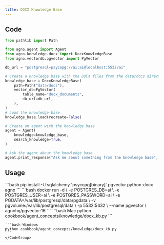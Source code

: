 ```yaml
---
title: DOCX Knowledge Base
---
```


## Code

```python
from pathlib import Path

from agno.agent import Agent
from agno.knowledge.docx import DocxKnowledgeBase
from agno.vectordb.pgvector import PgVector

db_url = "postgresql+psycopg://ai:ai@localhost:5532/ai"

# Create a knowledge base with the DOCX files from the data/docs directory
knowledge_base = DocxKnowledgeBase(
    path=Path("data/docs"),
    vector_db=PgVector(
        table_name="docx_documents",
        db_url=db_url,
    ),
)
# Load the knowledge base
knowledge_base.load(recreate=False)

# Create an agent with the knowledge base
agent = Agent(
    knowledge=knowledge_base,
    search_knowledge=True,
)

# Ask the agent about the knowledge base
agent.print_response("Ask me about something from the knowledge base", markdown=True)
```

## Usage

<Steps>
  <Snippet file="create-venv-step.mdx" />

  <Step title="Install libraries">
    ```bash
    pip install -U sqlalchemy 'psycopg[binary]' pgvector python-docx agno
    ```
  </Step>

  <Step title="Run PgVector">
    ```bash
    docker run -d \
      -e POSTGRES_DB=ai \
      -e POSTGRES_USER=ai \
      -e POSTGRES_PASSWORD=ai \
      -e PGDATA=/var/lib/postgresql/data/pgdata \
      -v pgvolume:/var/lib/postgresql/data \
      -p 5532:5432 \
      --name pgvector \
      agnohq/pgvector:16
    ```
  </Step>

  <Step title="Run Agent">
    <CodeGroup>
    ```bash Mac
    python cookbook/agent_concepts/knowledge/docx_kb.py
    ```

    ```bash Windows
    python cookbook/agent_concepts/knowledge/docx_kb.py
    ```
    </CodeGroup>
  </Step>
</Steps>